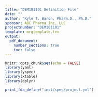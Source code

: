 ```yaml
---
title: "DEM101101 Definition File"
date: ""
author: "Kyle T. Baron, Pharm.D., Ph.D."
sponsor: ABC Pharma Inc, LLC
projectnumber: "DEM101101"
template: mrgtemplate.tex
output:
  pdf_document:
    number_sections: true
    toc: false
---
```


```r
knitr::opts_chunk$set(echo = FALSE)
library(yaml)
library(yspec)
library(xtable)
library(dplyr)
```

```r
print_fda_define("inst/spec/project.yml")
```



